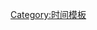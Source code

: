 {{Hatnote|[[File:Nuvola apps important yellow.svg|17px]]&nbsp;本段時間均以[[二十四小時制]]西八區時間（[[UTC-8]]）為準。}}<noinclude>[[Category:时间模板]]</noinclude>
